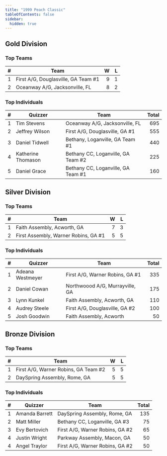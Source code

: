 ```yaml
---
title: "1999 Peach Classic"
tableOfContents: false
sidebar:
  hidden: true
---
```


## Gold Division

### Top Teams

|    # | Team                                |    W |    L |
| ---: | ----------------------------------- | ---: | ---: |
|    1 | First A/G, Douglasville, GA Team #1 |    9 |    1 |
|    2 | Oceanway A/G, Jacksonville, FL      |    8 |    2 |

### Top Individuals

|    # | Quizzer            | Team                               | Total |
| ---: | ------------------ | ---------------------------------- | ----: |
|    1 | Tim Stevens        | Oceanway A/G, Jacksonville, FL     |   695 |
|    2 | Jeffrey Wilson     | First A/G, Douglasville, GA #1     |   555 |
|    3 | Daniel Tidwell     | Bethany, Loganville, GA Team #1    |   440 |
|    4 | Katherine Thomason | Bethany CC, Loganville, GA Team #2 |   225 |
|    5 | Daniel Grace       | Bethany CC, Loganville, GA Team #1 |   160 |

## Silver Division

### Top Teams

|    # | Team                                 |    W |    L |
| ---: | ------------------------------------ | ---: | ---: |
|    1 | Faith Assembly, Acworth, GA          |    7 |    3 |
|    2 | First Assembly, Warner Robins, GA #1 |    5 |    5 |

### Top Individuals

|    # | Quizzer          | Team                            | Total |
| ---: | ---------------- | ------------------------------- | ----: |
|    1 | Adeana Westmeyer | First A/G, Warner Robins, GA #1 |   335 |
|    2 | Daniel Cowan     | Northwoood A/G, Murrayville, GA |   175 |
|    3 | Lynn Kunkel      | Faith Assembly, Acworth, GA     |   110 |
|    4 | Audrey Steele    | First A/G, Douglasville, GA #2  |   100 |
|    5 | Josh Goodwin     | Faith Assembly, Acworth         |    50 |

## Bronze Division

### Top Teams

|    # | Team                                 |    W |    L |
| ---: | ------------------------------------ | ---: | ---: |
|    1 | First A/G, Warner Robins, GA Team #2 |    5 |    5 |
|    2 | DaySpring Assembly, Rome, GA         |    5 |    5 |

### Top Individuals

|    # | Quizzer        | Team                            | Total |
| ---: | -------------- | ------------------------------- | ----: |
|    1 | Amanda Barrett | DaySpring Assembly, Rome, GA    |   135 |
|    2 | Matt Miller    | Bethany CC, Loganville, GA #3   |    75 |
|    3 | Evy Bertovich  | First A/G, Warner Robins, GA #2 |    65 |
|    4 | Justin Wright  | Parkway Assembly, Macon, GA     |    50 |
|    4 | Angel Traylor  | First A/G, Warner Robins, GA #2 |    50 |

